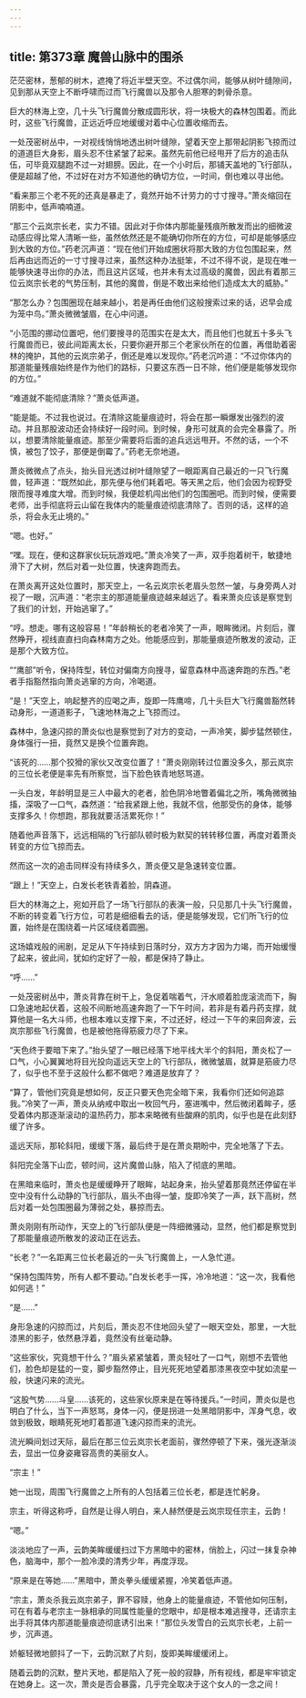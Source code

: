 ```yaml
---
---
---
```

title: 第373章 魔兽山脉中的围杀
---



茫茫密林，葱郁的树木，遮掩了将近半壁天空。不过偶尔间，能够从树叶缝隙间，见到那从天空上不断呼啸而过而飞行魔兽以及那令人胆寒的刺骨杀意。

巨大的林海上空，几十头飞行魔兽分散成圆形状，将一块极大的森林包围着。而此时，这些飞行魔兽，正远近呼应地缓缓对着中心位置收缩而去。

一处茂密树丛中，一对视线悄悄地透出树叶缝隙，望着天空上那带起阴影飞掠而过的道道巨大身影，眉头忍不住紧皱了起来。虽然先前他已经甩开了后方的追击队伍，可毕竟双腿跑不过一对翅膀。因此，在一个小时后，那铺天盖地的飞行部队，便是超越了他，不过好在对方不知道他的确切方位，一时间，倒也难以寻出他。

“看来那三个老不死的还真是暴走了，竟然开始不计劳力的寸寸搜寻。”萧炎缩回在阴影中，低声喃喃道。

“那三个云岚宗长老，实力不错。因此对于你体内那能量残痕所散发而出的细微波动感应得比常人清晰一些，虽然依然还是不能确切你所在的方位，可却是能够感应到大致的方位。”药老沉声道：“现在他们开始成圈状将那大致的方位包围起来，然后再由远而近的一寸寸搜寻过来，虽然这种办法挺笨，不过不得不说，是现在唯一能够快速寻出你的办法，而且这片区域，也并未有太过高级的魔兽，因此有着那三位云岚宗长老的气势压制，其他的魔兽，倒是不敢出来给他们造成太大的威胁。”

“那怎么办？包围圈现在越来越小，若是再任由他们这般搜索过来的话，迟早会成为笼中鸟。”萧炎微微皱眉，在心中问道。

“小范围的挪动位置吧，他们要搜寻的范围实在是太大，而且他们也就五十多头飞行魔兽而已，彼此间距离太长，只要你避开那三个老家伙所在的位置，再借助着密林的掩护，其他的云岚宗弟子，倒还是难以发现你。”药老沉吟道：“不过你体内的那道能量残痕始终是作为他们的路标，只要这东西一日不除，他们便是能够发现你的方位。”

“难道就不能彻底清除？”萧炎低声道。

“能是能。不过我也说过。在清除这能量痕迹时，将会在那一瞬爆发出强烈的波动。并且那股波动还会持续好一段时间。到时候，身形可就真的会完全暴露了。所以，想要清除能量痕迹。那至少需要将后面的追兵远远甩开。不然的话，一个不慎，被包了饺子，那便是倒霉了。”药老无奈地道。

萧炎微微点了点头，抬头目光透过树叶缝隙望了一眼距离自己最近的一只飞行魔兽，轻声道：“既然如此，那先便与他们耗着吧。等天黑之后，他们会因为视野受限而搜寻难度大增。而到时候，我便趁机闯出他们的包围圈吧。而到时候，便需要老师，出手彻底将云山留在我体内的能量痕迹彻底清除了。否则的话，这样的追杀，将会永无止境的。”

“嗯。也好。”

“嘿。现在，便和这群家伙玩玩游戏吧。”萧炎冷笑了一声，双手抱着树干，敏捷地滑下了大树，然后对着一处位置，快速奔跑而去。

在萧炎离开这处位置时，那天空上，一名云岚宗长老眉头忽然一皱，与身旁两人对视了一眼，沉声道：“老宗主的那道能量痕迹越来越远了。看来萧炎应该是察觉到了我们的计划，开始逃窜了。”

“哼。想走。哪有这般容易！”年龄稍长的老者冷笑了一声，眼眸微闭。片刻后，骤然睁开，视线直直扫向森林南方之处。他能感应到，那能量痕迹所散发的波动，正是那个大致方位。

““鹰部”听令，保持阵型，转位对偏南方向搜寻，留意森林中高速奔跑的东西。”老者手指豁然指向萧炎逃窜的方向，冷喝道。

“是！”天空上，响起整齐的应喝之声，旋即一阵鹰啼，几十头巨大飞行魔兽豁然转动身形，一道道影子，飞速地林海之上飞掠而过。

森林中，急速闪掠的萧炎似也是察觉到了对方的变动，一声冷笑，脚步猛然顿住，身体强行一扭，竟然又是换个位置奔跑。

“该死的……那个狡猾的家伙又改变位置了！”萧炎刚刚转过位置没多久，那云岚宗的三位长老便是率先有所察觉，当下脸色铁青地怒骂道。

一头白发，年龄明显是三人中最大的老者，脸色阴冷地瞥着偏北之所，嘴角微微抽搐，深吸了一口气，森然道：“给我紧跟上他，我就不信，他那受伤的身体，能够支撑多久！你想跑，那我就要活活累死你！”

随着他声音落下，远远相隔的飞行部队顿时极为默契的转转移位置，再度对着萧炎转变的方位飞掠而去。

然而这一次的追击同样没有持续多久，萧炎便又是急速转变位置。

“跟上！”天空上，白发长老铁青着脸，阴森道。

巨大的林海之上，宛如开启了一场飞行部队的表演一般，只见那几十头飞行魔兽，不断的转变着飞行方位，可若是细细看去的话，便是能够发现，它们所飞行的位置，始终是在围绕着一片区域绕着圆圈。

这场嬉戏般的闹剧，足足从下午持续到日落时分，双方方才因为力竭，而开始缓慢了起来，彼此间，犹如约定好了一般，都是保持了静止。

“呼……”

一处茂密树丛中，萧炎背靠在树干上，急促着喘着气，汗水顺着脸庞滚流而下，胸口急速地起伏着，这般不间断地高速奔跑了一下午时间，若非是有着丹药支撑，就算他是一名大斗师，也根本难以支撑下来，不过还好，经过一下午的来回奔波，云岚宗那些飞行魔兽，也是被他拖得筋疲力尽了下来。

“天色终于要暗下来了。”抬头望了一眼已经落下地平线大半个的斜阳，萧炎松了一口气，小心翼翼地将目光投向遥远天空上的飞行部队，微微皱眉，就算是筋疲力尽了，似乎也不至于这般什么都不做吧？难道是放弃了？

“算了，管他们究竟是想如何，反正只要天色完全暗下来，我看你们还如何追踪我。”冷笑了一声，萧炎从纳戒中取出一枚回气丹，塞进嘴中，然后微闭着眸子，感受着体内那逐渐滚动的温热药力，那本来略微有些酸麻的肌肉，似乎也是在此刻舒缓了许多。

遥远天际，那轮斜阳，缓缓下落，最后终于是在萧炎期盼中，完全地落了下去。

斜阳完全落下山峦，顿时间，这片魔兽山脉，陷入了彻底的黑暗。

在黑暗来临时，萧炎也是缓缓睁开了眼眸，站起身来，抬头望着那竟然还停留在半空中没有什么动静的飞行部队，眉头不由得一皱，旋即冷笑了一声，跃下高树，然后对着一处包围圈最为薄弱之处，暴掠而去。

萧炎刚刚有所动作，天空上的飞行部队便是一阵细微骚动，显然，他们都是察觉到了那能量痕迹所散发的波动正在远去。

“长老？”一名距离三位长老最近的一头飞行魔兽上，一人急忙道。

“保持包围阵势，所有人都不要动。”白发长老手一挥，冷冷地道：“这一次，我看他如何逃！”

“是……”

身形急速的闪掠而过，片刻后，萧炎忍不住地回头望了一眼天空处，那里，一大批漆黑的影子，依然悬浮着，竟然没有丝毫动静。

“这些家伙，究竟想干什么？”眉头紧紧皱着，萧炎轻吐了一口气，刚想不去管他们，脸色却是猛的一变，脚步豁然停止，目光死死地望着那漆黑夜空中犹如流星一般，快速闪来的流光。

“这股气势……斗皇……该死的，这些家伙原来是在等待援兵。”一时间，萧炎似是也明白了什么，当下一声怒骂，身体一闪，便是拐进一处黑暗阴影中，浑身气息，收敛到极致，眼睛死死地盯着那道飞速闪掠而来的流光。

流光瞬间划过天际，最后在那三位云岚宗长老面前，骤然停顿了下来，强光逐渐淡去，显出一位身姿雍容高贵的美丽女人。

“宗主！”

她一出现，周围飞行魔兽之上所有的人包括着三位长老，都是连忙躬身。

宗主，听得这称呼，自然是让得人明白，来人赫然便是云岚宗现任宗主，云韵！

“嗯。”

淡淡地应了一声，云韵美眸缓缓扫过下方黑暗中的密林，俏脸上，闪过一抹复杂神色，脑海中，那个一脸冷漠的清秀少年，再度浮现。

“原来是在等她……”黑暗中，萧炎拳头缓缓紧握，冷笑着低声道。

“宗主，萧炎杀我云岚宗弟子，罪不容赎，他身上的能量痕迹，不管他如何压制，可在有着与老宗主一脉相承的同属性能量的您眼中，却是根本难逃搜寻，还请宗主出手将其体内那道能量痕迹彻底诱引出来！”那位头发雪白的云岚宗长老，上前一步，沉声道。

娇躯轻微地颤抖了一下，云韵沉默了片刻，旋即美眸缓缓闭上。

随着云韵的沉默，整片天地，都是陷入了死一般的寂静，所有视线，都是牢牢锁定在她身上。这一次，萧炎是否会暴露，几乎完全取决于这个女人的一念之间！